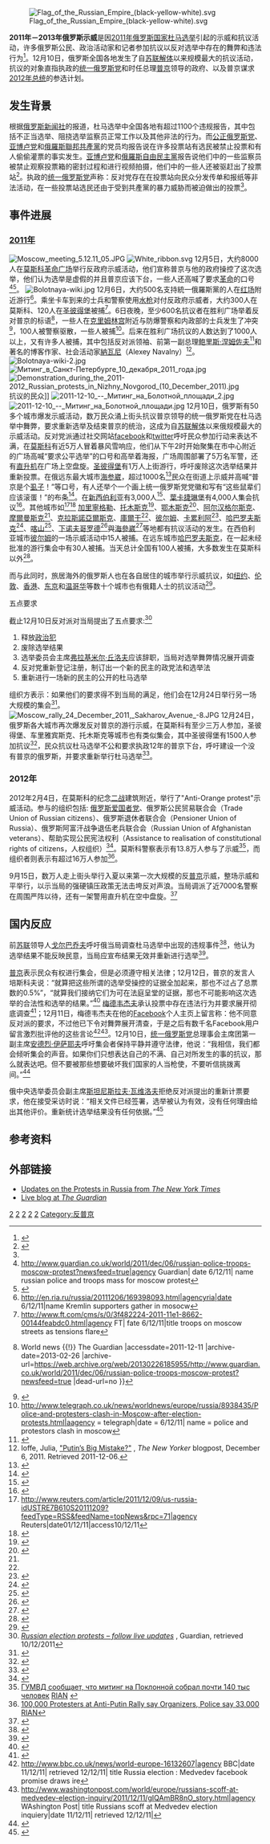 {{Infobox civilian attack
| title = 2011年－2013年俄罗斯示威
| partof = 
| image = Bolotnaya-wiki.jpg
| caption = 2011年12月10日，在[[莫斯科|莫斯科]][[博洛特納亞廣場|博洛特納亞廣場]]的抗议人群
| alt =
| map =
| location = [[俄罗斯|俄罗斯]]
| coordinates =
| date = 2011年12月5日 — 2013年7月18日
| time =
| timezone = 
| characteristics = 民众[[集会|集会]]、[[游行|游行]]
| goal = 反对选举舞弊、要求重新选举、呼吁[[普京|普京]]下台
| result = 进行中
| injuries =
| arrests = 超过1000人<ref name="rferl">{{cite web |last=Balmforth |first=Tom |url=http://www.rferl.org/content/russia_rallies_arrests_opposition_protests/24413923.html |title=Hundreds Arrested On Second Night Of Opposition Protests In Russia |publisher=Rferl.org |date= |accessdate=8 December 2011 |archive-date=2014-04-27 |archive-url=https://web.archive.org/web/20140427083612/http://www.rferl.org/content/russia_rallies_arrests_opposition_protests/24413923.html |dead-url=no }}</ref><ref name="reuters">{{cite web |url=http://www.reuters.com/article/2011/12/07/russia-update-1-tv-pix-idUSL5E7N73K320111207 |title=UPDATE 1-Russian police block new anti-Putin rally |publisher=Reuters |date=9 February 2009 |accessdate=8 December 2011 |archive-date=2013-12-24 |archive-url=https://web.archive.org/web/20131224121337/http://www.reuters.com/article/2011/12/07/russia-update-1-tv-pix-idUSL5E7N73K320111207 |dead-url=no }}</ref>
}}
[[File:Flag_of_the_Russian_Empire_(black-yellow-white).svg|thumb]]

'''2011年－2013年俄罗斯示威'''是因[[2011年俄罗斯国家杜马选举|2011年俄罗斯国家杜马选举]]引起的示威和抗议活动，许多俄罗斯公民、政治活动家和记者参加抗议以反对选举中存在的舞弊和违法行为<ref name="Elder">{{cite news |title=Russian police and troops clash with protesters in Moscow |first=Miriam |last=Elder |url=http://www.guardian.co.uk/world/2011/dec/06/russian-police-troops-moscow-protest |newspaper=[[The_Guardian|The Guardian]] |date=6 December 2011 |accessdate=7 December 2011 |archive-date=2013-01-14 |archive-url=https://web.archive.org/web/20130114235531/http://www.guardian.co.uk/world/2011/dec/06/russian-police-troops-moscow-protest |dead-url=no }}</ref>。12月10日，俄罗斯全国各地发生了自[[苏联解体|苏联解体]]以来规模最大的抗议活动，抗议的对象直指执政的[[统一俄罗斯党|统一俄罗斯党]]和时任总理[[普京|普京]]领导的政府、以及普京谋求[[2012年俄罗斯总统选举|2012年总统]]的参选计划。

==发生背景==
根据[[俄罗斯新闻社|俄罗斯新闻社]]的报道，杜马选举中全国各地有超过1100个违规报告，其中包括不正当选举、阻挠选举监察员正常工作以及其他非法的行为。而[[公正俄罗斯党|公正俄罗斯党]]、[[亚博卢党|亚博卢党]]和[[俄羅斯聯邦共產黨|俄羅斯聯邦共產黨]]的党员均报告说在许多投票站有选民被禁止投票和有人偷偷灌票的事实发生。[[亚博卢党|亚博卢党]]和[[俄羅斯自由民主黨|俄羅斯自由民主黨]]报告说他们中的一些监察员被禁止观察投票箱的密封过程和进行视频拍摄，他们中的一些人还被驱赶出了投票站<ref name="ria-fraud">{{cite news |title='Catch a fraudster' game - carousels, threats and illegal campaigning at Russian Duma polls |url=http://en.rian.ru/russia/20111204/169324746.html |agency=[[RIA_Novosti|RIA Novosti]] |date=4 December 2011 |accessdate=7 December 2011 |archive-date=2013-06-16 |archive-url=https://web.archive.org/web/20130616203752/http://en.rian.ru/russia/20111204/169324746.html |dead-url=no }}</ref>。执政的[[统一俄罗斯党|统一俄罗斯党]]声称：反对党存在在投票站向民众分发传单和报纸等非法活动，在一些投票站选民还由于受到共產黨的暴力威胁而被迫做出的投票<ref name="ria-fraud"/>。

== 事件进展 ==

=== [[2011年俄罗斯|2011年]] ===
[[File:Moscow_meeting_5.12.11_05.JPG|thumb]]
[[File:White_ribbon.svg|thumb]]
12月5日，大约8000人在[[莫斯科|莫斯科]][[革命广场_(莫斯科)|革命广场]]举行反政府示威活动，他们宣称普京与他的政府操控了这次选举，他们认为选举是虚假的并且普京应该下台，一些人还高喊了要求[[革命|革命]]的口号<ref>http://www.guardian.co.uk/world/2011/dec/06/russian-police-troops-moscow-protest?newsfeed=true|agency {{Wayback|url=http://www.guardian.co.uk/world/2011/dec/06/russian-police-troops-moscow-protest?newsfeed=true%7Cagency |date=20190822101156 }} Guardian| date 6/12/11| name russian police and troops mass for moscow protest</ref><ref>{{Cite web |url=http://www.bbc.co.uk/news/world-europe-16042797 |title=Russia election: Hundreds rally against Putin in Moscow - BBC News<!-- Bot generated title --> |accessdate=2011-12-11 |archive-date=2012-02-12 |archive-url=https://web.archive.org/web/20120212232131/http://www.bbc.co.uk/news/world-europe-16042797 |dead-url=no }}</ref>。
[[File:Bolotnaya-wiki.jpg|thumb]]
12月6日，大约500名支持統一俄羅斯黨的人在[[红场|红场]]附近游行<ref>http://en.ria.ru/russia/20111206/169398093.html|agencyria|date{{dead link|date=十一月 2017 |bot=InternetArchiveBot }} 6/12/11|name Kremlin supporters gather in mosocw</ref>。乘坐卡车到来的士兵和警察使用[[水枪|水枪]]对付反政府示威者，大约300人在莫斯科、120人在[[圣彼得堡|圣彼得堡]]被捕<ref>http://www.ft.com/cms/s/0/3f482224-2011-11e1-8662-00144feabdc0.html|agency {{Wayback|url=http://www.ft.com/cms/s/0/3f482224-2011-11e1-8662-00144feabdc0.html%7Cagency |date=20190822101157 }} FT| fate 6/12/11|title troops on moscow streets as tensions flare</ref>。6日夜晚，至少600名抗议者在胜利广场举着反对普京的标语<ref>{{Cite web |url=http://www.guardian.co.uk/world/2011/dec/06/russian-police-troops-moscow-protest?newsfeed=true |title=Russian police and troops clash with protesters in Moscow {{!}} World news {{!}} The Guardian<!-- Bot generated title --> |accessdate=2011-12-11 |archive-date=2013-02-26 |archive-url=https://web.archive.org/web/20130226185955/http://www.guardian.co.uk/world/2011/dec/06/russian-police-troops-moscow-protest?newsfeed=true |dead-url=no }}</ref>，一些人在[[克里姆林宫|克里姆林宫]]附近与防爆警察和内政部的士兵发生了冲突<ref>{{Cite web |url=http://www.voanews.com/english/news/Troops-Patrol-Moscow-to-Prevent-Election-Protests-135109338.html |title=Protests over Russian Elections Spread to More Cities<!-- Bot generated title --> |access-date=2011-12-11 |archive-url=https://web.archive.org/web/20111207115443/http://www.voanews.com/english/news/Troops-Patrol-Moscow-to-Prevent-Election-Protests-135109338.html |archive-date=2011-12-07 |dead-url=yes }}</ref>，100人被警察驱散，一些人被捕<ref>http://www.telegraph.co.uk/news/worldnews/europe/russia/8938435/Police-and-protesters-clash-in-Moscow-after-election-protests.html|aagency = telegraph|date = 6/12/11| name = police and protestors clash in moscow</ref>。后来在胜利广场抗议的人数达到了1000人以上，又有许多人被捕，其中包括反对派领袖、前第一副总理[[鲍里斯·涅姆佐夫|鲍里斯·涅姆佐夫]]<ref>{{Cite web |url=http://www.ft.com/cms/s/0/3f482224-2011-11e1-8662-00144feabdc0.html#axzz1fmSrn9yS |title=存档副本 |accessdate=2011-12-11 |archive-date=2012-05-14 |archive-url=https://web.archive.org/web/20120514105935/http://www.ft.com/cms/s/0/3f482224-2011-11e1-8662-00144feabdc0.html#axzz1fmSrn9yS |dead-url=no }}</ref>和著名的博客作家、社会活动家[[納瓦尼|納瓦尼]]（Alexey Navalny）<ref name=NYer01>Ioffe, Julia, [http://www.newyorker.com/online/blogs/newsdesk/2011/12/putins-big-mistake.html "Putin’s Big Mistake?"] {{Webarchive|url=https://archive.is/20120907032947/http://www.newyorker.com/online/blogs/newsdesk/2011/12/putins-big-mistake.html |date=2012-09-07 }}, ''The New Yorker'' blogpost, December 6, 2011. Retrieved 2011-12-06.</ref>。
[[File:Bolotnaya-wiki-2.jpg|thumb]]
[[File:Митинг_в_Санкт-Петербурге_10_декабря_2011_года.jpg|thumb]]
[[File:Demonstration_during_the_2011-2012_Russian_protests_in_Nizhny_Novgorod_(10_December_2011).jpg|thumb]]抗议的民众]]
[[File:2011-12-10_--_Митинг_на_Болотной_площади_2.jpg|thumb]]
[[File:2011-12-10_--_Митинг_на_Болотной_площади.jpg|thumb]]
12月10日，俄罗斯有50多个城市爆发示威活动，数万民众涌上街头抗议普京领导的统一俄罗斯党在杜马选举中舞弊，要求重新选举及结束普京的统治，这成为自[[苏联解体|苏联解体]]以来俄规模最大的示威活动。反对党派通过社交网站[[facebook|facebook]]和[[twitter|twitter]]呼吁民众参加行动来表达不满，在[[莫斯科|莫斯科]]有近5万人冒着暴风雪响应，他们从下午2时开始聚集在市中心附近的广场高喊“要求公平选举”的口号和高举着海报，广场周围部署了5万名军警，还有[[直升机|直升机]]在广场上空盘旋。[[圣彼得堡|圣彼得堡]]有1万人上街游行，呼吁废除这次选举结果并重新投票。在俄远东最大城市[[海参崴|海参崴]]，超过1000名<ref>{{cite web |author=11:39AM GMT 10 Dec 2011 |url=http://www.telegraph.co.uk/news/worldnews/europe/russia/8947954/Russia-election-protests-begin-in-Vladivostok.html |title=Video: Russia election protests begin in Vladivostok |publisher=Telegraph |date= |accessdate=11 December 2011 |archive-date=2011-12-15 |archive-url=https://web.archive.org/web/20111215202112/http://www.telegraph.co.uk/news/worldnews/europe/russia/8947954/Russia-election-protests-begin-in-Vladivostok.html |dead-url=no }}</ref>民众在街道上示威并高喊“普京是个[[虱子|虱子]]！”等口号，有人还举个一个画上统一俄罗斯党党徽和写有“这些鼠辈们应该滚蛋！”的布条<ref>{{cite web |url=http://www.zaobao.com/photoweb/pages3/protest111211.shtml |language= |title=抗议选举舞弊 俄50城市示威倒普京 |publisher=联合早报 |date=2011-12-11 |accessdate= |deadurl=yes |archiveurl=https://web.archive.org/web/20111211041950/http://www.zaobao.com/photoweb/pages3/protest111211.shtml |archivedate=2011-12-11 }}</ref>。在[[新西伯利亚|新西伯利亚]]有3,000人<ref>{{cite web |author=Daniel Sandford |url=http://www.bbc.co.uk/news/world-europe-16122524 |title=BBC News - Russian election: Biggest protests since fall of USSR |publisher=Bbc.co.uk |date= |accessdate=11 December 2011 |archive-date=2014-04-27 |archive-url=https://web.archive.org/web/20140427083141/http://www.bbc.co.uk/news/world-europe-16122524 |dead-url=no }}</ref>、[[葉卡捷琳堡|葉卡捷琳堡]]有4,000人集会抗议<ref>{{cite web |url=http://www.telegraph.co.uk/news/worldnews/europe/russia/8947840/Russian-protests-live.html |title=Russian protests: live |publisher=Telegraph |date=31 May 2011 |accessdate=11 December 2011 |archive-date=2014-01-09 |archive-url=https://web.archive.org/web/20140109114019/http://www.telegraph.co.uk/news/worldnews/europe/russia/8947840/Russian-protests-live.html |dead-url=no }}</ref>。其他城市如<ref>http://www.reuters.com/article/2011/12/09/us-russia-idUSTRE7B610S20111209?feedType=RSS&feedName=topNews&rpc=71|agency {{Wayback|url=http://www.reuters.com/article/2011/12/09/us-russia-idUSTRE7B610S20111209?feedType=RSS&feedName=topNews&rpc=71%7Cagency |date=20190822101200 }} Reuters|date01/12/11|access10/12/11</ref><ref>{{cite web|url=http://www.voanews.com/english/news/Moscow-Braces-for-Anti-Putin-Rally-135313948.html|work=Voice of America|date=9/12/11|title=Pro-Democracy Protests Put Putin, Russia at Turning Point|access-date=2011-12-11|archive-url=https://web.archive.org/web/20120418194651/http://www.voanews.com/english/news/Moscow-Braces-for-Anti-Putin-Rally-135313948.html|archive-date=2012-04-18|dead-url=yes}}</ref> [[加里寧格勒|加里寧格勒]]、[[托木斯克|托木斯克]]<ref>{{Cite web |url=http://www.nytimes.com/2011/12/11/world/europe/thousands-protest-in-moscow-russia-in-defiance-of-putin.html |title=存档副本 |accessdate=2011-12-11 |archive-date=2020-12-18 |archive-url=https://web.archive.org/web/20201218220709/https://www.nytimes.com/2011/12/11/world/europe/thousands-protest-in-moscow-russia-in-defiance-of-putin.html |dead-url=no }}</ref>、[[鄂木斯克|鄂木斯克]]<ref name="barentsobserver1">{{cite web |author=Text: Thomas Nilsen |url=http://www.barentsobserver.com/election-fraud-protests-in-murmansk-and-arkhangelsk.4997162-16174.html |title=Election fraud protests in Murmansk and Arkhangelsk |publisher=BarentsObserver |date=2004-05-26 |accessdate=11 December 2011 |deadurl=yes |archiveurl=https://web.archive.org/web/20120406191515/http://www.barentsobserver.com/election-fraud-protests-in-murmansk-and-arkhangelsk.4997162-16174.html |archivedate=2012-04-06 }}</ref>、[[阿尔汉格尔斯克|阿尔汉格尔斯克]]、[[摩爾曼斯克|摩爾曼斯克]]<ref name="barentsobserver1"/>、[[克拉斯諾亞爾斯克|克拉斯諾亞爾斯克]]、[[庫爾干|庫爾干]]<ref name="barentsobserver1"/>、[[彼尔姆|彼尔姆]]、[[卡累利阿|卡累利阿]]<ref>{{cite web |url=http://www.aljazeera.com/news/europe/2011/12/2011121053755418485.html |title=Anti-Putin protests erupt across Russia - Europe |publisher=Al Jazeera English |date=4 October 2011 |accessdate=11 December 2011 |archive-date=2014-04-27 |archive-url=https://web.archive.org/web/20140427110458/http://www.aljazeera.com/news/europe/2011/12/2011121053755418485.html |dead-url=no }}</ref>、[[哈巴罗夫斯克|哈巴罗夫斯克]]<ref>{{cite web |author=Lee Moran |url=http://www.dailymail.co.uk/news/article-2072427/Russian-protests-2011-Vladimir-Putins-louse-say-demonstrators-alleged-election-fraud.html |title=Russian protests 2011: 'Vladimir Putin's a louse' say demonstrators over alleged election fraud | Mail Online |publisher=Dailymail.co.uk |date= |accessdate=11 December 2011 |archive-date=2011-12-11 |archive-url=https://archive.is/20111211072835/http://www.dailymail.co.uk/news/article-2072427/Russian-protests-2011-Vladimir-Putins-louse-say-demonstrators-alleged-election-fraud.html |dead-url=no }}</ref>、[[喀山|喀山]]<ref>{{Cite news| last = May| first = Robert| title = Hundreds Protest Election Results| work = The Kazan Herald| location = Kazan| accessdate = 2011-12-11| date = 2011-12-10| url = http://kazanherald.com/2011/12/10/hundreds-protest-election-results/| deadurl = yes| archiveurl = https://web.archive.org/web/20120426040307/http://kazanherald.com/2011/12/10/hundreds-protest-election-results/| archivedate = 2012-04-26}}</ref>、[[下诺夫哥罗德|下诺夫哥罗德]]<ref>{{cite web |url=http://theopenglobe.org/wiki/Russia_sees_largest_protests_since_fall_of_Soviet_Union |title=Thousands continue protest in Moscow following elections |publisher=OpenGlobe |date=6 December 2011 |accessdate=11 December 2011 |deadurl=yes |archiveurl=https://web.archive.org/web/20120406044439/http://theopenglobe.org/wiki/Russia_sees_largest_protests_since_fall_of_Soviet_Union |archivedate=2012-04-06 }}</ref>與[[海參崴|海參崴]]<ref>{{cite web|url=http://www2.cna.com.tw/ShowNews/Detail.aspx?pNewsID=201112100259&pType1=PF&pType0=aOPL&pTypeSel=0&pPNo=2|title=全俄掀抗議潮 挑戰普京統治|publisher=中央社|date=10 December 2011|accessdate=12 December 2011|deadurl=yes|archiveurl=https://web.archive.org/web/20151001064055/http://www2.cna.com.tw/ShowNews/Detail.aspx?pNewsID=201112100259&pType1=PF&pType0=aOPL&pTypeSel=0&pPNo=2|archivedate=2015-10-01}}</ref>等地都有抗议活动的发生。在西伯利亚城市[[彼尔姆|彼尔姆]]的一场示威活动中15人被捕。在远东城市[[哈巴罗夫斯克|哈巴罗夫斯克]]，在一起未经批准的游行集会中有30人被捕。当天总计全国有100人被捕，大多数发生在莫斯科以外<ref>{{cite web |url=http://www.mirror.co.uk/news/latest/2011/12/10/mass-rallies-demand-putin-quits-115875-23626125/ |title=Mass rallies demand Putin quits |publisher=mirror.co.uk |date=11 August 2009 |accessdate=11 December 2011 |archive-date=2011-12-17 |archive-url=https://web.archive.org/web/20111217214801/http://www.mirror.co.uk/news/latest/2011/12/10/mass-rallies-demand-putin-quits-115875-23626125/ |dead-url=no }}</ref>。

而与此同时，旅居海外的俄罗斯人也在各自居住的城市举行示威抗议，如[[纽约|纽约]]、[[伦敦|伦敦]]、[[香港|香港]]、[[东京|东京]]和[[温哥华|温哥华]]等数十个城市也有俄籍人士的抗议活动<ref>{{cite web |url=http://www.zaobao.com/gj/gj111212_003.shtml |language= |title=倒普京示威延烧海外 |publisher=联合早报 |date=2011-12-12 |accessdate= |deadurl=yes |archiveurl=https://web.archive.org/web/20111212040145/http://www.zaobao.com/gj/gj111212_003.shtml |archivedate=2011-12-12 }}</ref>。

;五点要求
截止12月10日反对派对当局提出了五点要求:<ref name=GuardLive>[http://www.guardian.co.uk/global/2011/dec/10/russia-elections-putin-protest ''Russian election protests – follow live updates''] {{Wayback|url=http://www.guardian.co.uk/global/2011/dec/10/russia-elections-putin-protest |date=20130114235300 }}, Guardian, retrieved 10/12/2011</ref>
#释放[[政治犯|政治犯]]
#废除选举结果
#选举委员会主席[[弗拉基米尔·丘洛夫|弗拉基米尔·丘洛夫]]应该辞职，当局对选举舞弊情况展开调查
#反对党重新登记注册，制订出一个新的民主的政党法和选举法
#重新进行一场新的民主的公开的杜马选举

组织方表示：如果他们的要求得不到当局的满足，他们会在12月24日举行另一场大规模的集会<ref name="Live Guardian">{{cite news|url=http://www.guardian.co.uk/global/2011/dec/10/russia-elections-putin-protest#block-37|accessdate=10 December 2011|newspaper=The Guardian|date=10 December 2011|title=存档副本|archive-date=2013-01-14|archive-url=https://web.archive.org/web/20130114235300/http://www.guardian.co.uk/global/2011/dec/10/russia-elections-putin-protest#block-37|dead-url=no}}</ref>。
[[File:Moscow_rally_24_December_2011,_Sakharov_Avenue_-8.JPG|thumb]]
12月24日，俄罗斯各大城市再次爆发反对普京的游行示威，在莫斯科有至少三万人参加，圣彼得堡、车里雅宾斯克、托木斯克等城市也有类似集会，其中圣彼得堡有1500人参加抗议<ref>{{cite web |url=http://news.163.com/11/1224/23/7M2V1M6R00014JB5.html |language= |title=俄罗斯近3万人集会抗议杜马选举舞弊 |publisher=新华网 |date=2011-12-24 |accessdate= |archive-date=2020-01-13 |archive-url=https://web.archive.org/web/20200113150630/http://news.163.com/11/1224/23/7M2V1M6R00014JB5.html |dead-url=no }}</ref>，民众抗议杜马选举不公和要求执政12年的普京下台，呼吁建设一个没有普京的俄罗斯，并要求重新举行杜马选举<ref>{{cite web |url=http://news.ifeng.com/world/special/russiaprotest/content-3/detail_2011_12/24/11546936_0.shtml |language= |title=俄罗斯再次爆发反普京示威 数万人参加 |publisher=凤凰卫视 |date=2011年12月24日 |accessdate= |archive-date=2019年11月29日 |archive-url=https://web.archive.org/web/20191129020432/http://news.ifeng.com/world/special/russiaprotest/content-3/detail_2011_12/24/11546936_0.shtml |dead-url=no }}</ref>。

=== 2012年 ===
2012年2月4日，在莫斯科的纪念[[二战|二战]]建筑附近，举行了"Anti-Orange protest"示威活动。参与的组织包括: [[俄罗斯爱国者党|俄罗斯爱国者党]]、俄罗斯公民贸易联合会（Trade Union of Russian citizens）、俄罗斯退休者联合会（Pensioner Union of Russia）、俄罗斯阿富汗战争退伍老兵联合会（Russian Union of Afghanistan veterans）、帮助实现公民宪法权利（Assistance to realisation of constitutional rights of citizens，人权组织）<ref name=rian-poklonnaya>{{Cite web |url=http://ria.ru/infografika/20120203/555526805.html |title=Место проведения митинга на Поклонной горе в Москве |accessdate=2012-02-04 |archive-date=2013-10-30 |archive-url=https://web.archive.org/web/20131030024027/http://ria.ru/infografika/20120203/555526805.html |dead-url=no }}</ref>。莫斯科警察表示有13.8万人参与了示威<ref>[http://ria.ru/society/20120204/556566380.html ГУМВД сообщает, что митинг на Поклонной собрал почти 140 тыс человек] {{Wayback|url=http://ria.ru/society/20120204/556566380.html |date=20140407084831 }} [[RIAN|RIAN]] {{ru icon}}</ref>，而组织者则表示有超过16万人参加<ref>[http://en.rian.ru/society/20120204/171134854.html 100,000 Protesters at Anti-Putin Rally say Organizers, Police say 33,000] {{Wayback|url=http://en.rian.ru/society/20120204/171134854.html |date=20130616200427 }} [[RIAN|RIAN]]</ref>。

9月15日，数万人走上街头举行入夏以来第一次大规模的反[[普京|普京]]示威，整场示威和平举行，以示当局的强硬镇压政策无法击垮反对声浪。当局调派了近7000名警察在周围严阵以待，还有一架警用直升机在空中盘旋。<ref>{{cite web|url=http://www.zaobao.com/gj/gj120917_008.shtml | language= | title=俄数万人上街反普京 |publisher=联合早报 |date=2012-09-17 |accessdate= }}{{dead link|date=April 2015}}</ref>

== 国内反应 ==
前[[苏联|苏联]]领导人[[戈尔巴乔夫|戈尔巴乔夫]]呼吁俄当局调查杜马选举中出现的违规事件<ref>{{cite web |url=http://news.ifeng.com/world/detail_2011_12/11/11248818_0.shtml |language= |title=戈尔巴乔夫再次呼吁调查俄国家杜马选举违规事件 |publisher=凤凰卫视 |date=2011年12月11日 |accessdate= |archive-date=2019年11月29日 |archive-url=https://web.archive.org/web/20191129020429/http://news.ifeng.com/world/detail_2011_12/11/11248818_0.shtml |dead-url=no }}</ref>，他认为选举结果不能反映民意，当局应宣布结果无效并重新进行选举<ref>{{cite web |url=http://news.163.com/11/1208/09/7KO98F4Q00014JB5.html |language= |title=戈尔巴乔夫指责俄罗斯杜马选举中存舞弊现象 |publisher=国际在线 |date=2011-12-08 |accessdate= |archive-url=https://web.archive.org/web/20190212141619/http://news.163.com/11/1208/09/7KO98F4Q00014JB5.html |archive-date=2019-02-12 |dead-url=yes }}</ref>。

[[普京|普京]]表示民众有权进行集会，但是必须遵守相关法律；12月12日，普京的发言人培斯科夫说：“就算把这些所谓的选举受操控的证据全加起来，那也不过占了总票数的0.5%”，“就算我们接纳它们为可在法庭呈堂的证据，那也不可能影响这次选举的合法性和选举的结果。”<ref>{{cite web |url=http://www.zaobao.com/gj/gj111213_010.shtml |language= |title=普京发言人：将调查是否出现违规 俄大选结果依旧有效 |publisher=联合早报 |date=2011-12-13 |accessdate= |deadurl=yes |archiveurl=https://web.archive.org/web/20111213042938/http://www.zaobao.com/gj/gj111213_010.shtml |archivedate=2011-12-13 }}</ref> [[德米特里·阿纳托利耶维奇·梅德韦杰夫|梅德韦杰夫]]承认投票中存在违法行为并要求展开彻底调查<ref>{{cite web |url=http://news.163.com/11/1209/13/7KR9QIL200014JB6.html |language= |title=外媒称梅德韦杰夫承认杜马选举舞弊 |publisher=环球时报 |date=2011-12-09 |accessdate= |deadurl=yes |archiveurl=https://web.archive.org/web/20120108022736/http://news.163.com/11/1209/13/7KR9QIL200014JB6.html |archivedate=2012-01-08 }}</ref>；12月11日，梅德韦杰夫在他的[[Facebook|Facebook]]个人主页上留言称：他不同意反对派的要求，不过他已下令对舞弊展开清查，于是之后有数千名Facebook用户留言激烈批评他的这些言论<ref>http://www.bbc.co.uk/news/world-europe-16132607|agency BBC|date 11/12/11| retrieved 12/12/11| title Russia election : Medvedev facebook promise draws ire</ref><ref>http://www.washingtonpost.com/world/europe/russians-scoff-at-medvedev-election-inquiry/2011/12/11/gIQAmBR8nO_story.html|agency{{Dead link}} WAshington Post| title Russians scoff at Medvedev election inquiery|date 11/12/11| retrieved 12/12/11|</ref>。12月10日，[[统一俄罗斯党|统一俄罗斯党]]总理事会主席团第一副主席[[安德烈·伊萨耶夫|安德烈·伊萨耶夫]]呼吁集会者保持平静并遵守法律，他说：“我相信，我们都会倾听集会的声音。如果你们只想表达自己的不满、自己对所发生的事的抗议，那么就表达吧。但不要被那些想要破坏我们国家的人当枪使，不要听信挑拨离间。”<ref>{{cite web |url=http://news.163.com/11/1210/23/7KUTDKI600014JB6.html |language= |title=“统俄党”承诺示威者声音会被听到 |publisher=环球时报 |date=2011-12-10 |accessdate= |archive-url=https://web.archive.org/web/20190212141619/http://news.163.com/11/1210/23/7KUTDKI600014JB6.html |archive-date=2019-02-12 |dead-url=yes }}</ref>

俄中央选举委员会副主席[[斯坦尼斯拉夫·瓦维洛夫|斯坦尼斯拉夫·瓦维洛夫]]拒绝反对派提出的重新计票要求，他在接受采访时说：“相关文件已经签署，选举被认为有效，没有任何理由给出其他评价。重新统计选举结果没有任何依据。”<ref>{{cite web |url=http://news.ifeng.com/world/detail_2011_12/11/11248359_0.shtml |language= |title=俄中选委拒绝反对派重新计票要求 指其毫无依据 |publisher=环球网 |date=2011年12月11日 |accessdate= |archive-date=2019年11月29日 |archive-url=https://web.archive.org/web/20191129065757/http://news.ifeng.com/world/detail_2011_12/11/11248359_0.shtml |dead-url=no }}</ref>

==参考资料==
{{reflist|2}}

==外部链接==
{{commonscat|2011-2012 Russian protests}}
*[http://thelede.blogs.nytimes.com/2011/12/10/updates-on-protests-in-russia/ Updates on the Protests in Russia from ''The New York Times'']{{Wayback|url=http://thelede.blogs.nytimes.com/2011/12/10/updates-on-protests-in-russia/ |date=20201123211214 }}
*[http://www.guardian.co.uk/global/2011/dec/10/russia-elections-putin-protest Live blog at ''The Guardian'']{{Wayback|url=http://www.guardian.co.uk/global/2011/dec/10/russia-elections-putin-protest |date=20130114235300 }}

[[Category:俄罗斯抗议活动|2]]
[[Category:2011年俄罗斯|2]]
[[Category:2012年俄罗斯|2]]
[[Category:2011年抗议|2]]
[[Category:民主運動|2]]
[[Category:反普京|Category:反普京]]